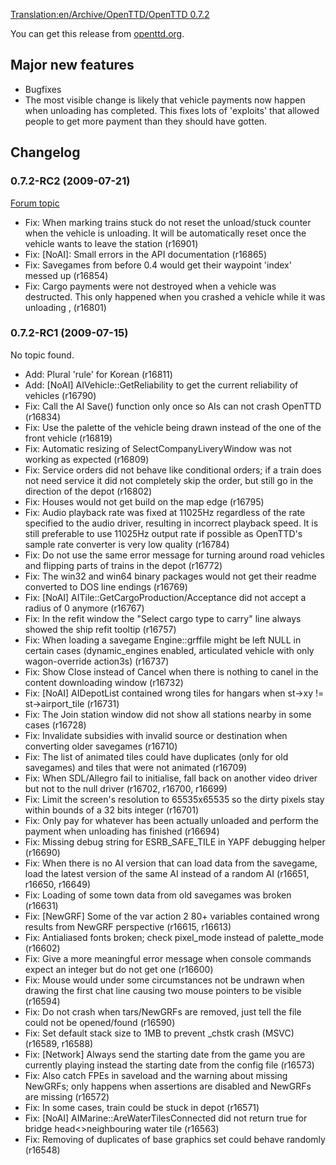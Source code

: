 [[Translation:en/Archive/OpenTTD/OpenTTD 0.7.2]]
{{en/Archive/OpenTTD/NaviPrevNext|prev=en/Archive/OpenTTD/OpenTTD 0.7.1|next=en/Archive/Lists/Roadmap 1.0|date=TBD}}

You can get this release from [http://www.openttd.org/download-stable/0.7.2 openttd.org].

==Major new features==

* Bugfixes
* The most visible change is likely that vehicle payments now happen when unloading has completed. This fixes lots of 'exploits' that allowed people to get more payment than they should have gotten.

==Changelog==

===0.7.2-RC2 (2009-07-21)===

[http://www.tt-forums.net/viewtopic.php?f=29&t=44448 Forum topic]

* Fix: When marking trains stuck do not reset the unload/stuck counter when the vehicle is unloading. It will be automatically reset once the vehicle wants to leave the station {{en/Flyspray|3038}} (r16901)
* Fix: [NoAI]: Small errors in the API documentation {{en/Flyspray|3037}} (r16865)
* Fix: Savegames from before 0.4 would get their waypoint 'index' messed up (r16854)
* Fix: Cargo payments were not destroyed when a vehicle was destructed. This only happened when you crashed a vehicle while it was unloading {{en/Flyspray|3032}}, {{en/Flyspray|3046}} (r16801)

===0.7.2-RC1 (2009-07-15)===

No topic found.

* Add: Plural 'rule' for Korean (r16811)
* Add: [NoAI] AIVehicle::GetReliability to get the current reliability of vehicles (r16790)
* Fix: Call the AI Save() function only once so AIs can not crash OpenTTD {{en/Flyspray|3034}} (r16834)
* Fix: Use the palette of the vehicle being drawn instead of the one of the front vehicle (r16819)
* Fix: Automatic resizing of SelectCompanyLiveryWindow was not working as expected {{en/Flyspray|3021}} (r16809)
* Fix: Service orders did not behave like conditional orders; if a train does not need service it did not completely skip the order, but still go in the direction of the depot {{en/Flyspray|3031}} (r16802)
* Fix: Houses would not get build on the map edge {{en/Flyspray|3025}} (r16795)
* Fix: Audio playback rate was fixed at 11025Hz regardless of the rate specified to the audio driver, resulting in incorrect playback speed. It is still preferable to use 11025Hz output rate if possible as OpenTTD's sample rate converter is very low quality (r16784)
* Fix: Do not use the same error message for turning around road vehicles and flipping parts of trains in the depot {{en/Flyspray|3019}} (r16772)
* Fix: The win32 and win64 binary packages would not get their readme converted to DOS line endings (r16769)
* Fix: [NoAI] AITile::GetCargoProduction/Acceptance did not accept a radius of 0 anymore (r16767)
* Fix: In the refit window the "Select cargo type to carry" line always showed the ship refit tooltip {{en/Flyspray|3018}} (r16757)
* Fix: When loading a savegame Engine::grffile might be left NULL in certain cases (dynamic_engines enabled, articulated vehicle with only wagon-override action3s) (r16737)
* Fix: Show Close instead of Cancel when there is nothing to canel in the content downloading window {{en/Flyspray|2991}} (r16732)
* Fix: [NoAI] AIDepotList contained wrong tiles for hangars when st->xy != st->airport_tile (r16731)
* Fix: The Join station window did not show all stations nearby in some cases (r16728)
* Fix: Invalidate subsidies with invalid source or destination when converting older savegames (r16710)
* Fix: The list of animated tiles could have duplicates (only for old savegames) and tiles that were not animated {{en/Flyspray|2994}} (r16709)
* Fix: When SDL/Allegro fail to initialise, fall back on another video driver but not to the null driver (r16702, r16700, r16699)
* Fix: Limit the screen's resolution to 65535x65535 so the dirty pixels stay within bounds of a 32 bits integer {{en/Flyspray|3001}} (r16701)
* Fix: Only pay for whatever has been actually unloaded and perform the payment when unloading has finished {{en/Flyspray|2995}} (r16694)
* Fix: Missing debug string for ESRB_SAFE_TILE in YAPF debugging helper {{en/Flyspray|3002}} (r16690)
* Fix: When there is no AI version that can load data from the savegame, load the latest version of the same AI instead of a random AI (r16651, r16650, r16649)
* Fix: Loading of some town data from old savegames was broken (r16631)
* Fix: [NewGRF] Some of the var action 2 80+ variables contained wrong results from NewGRF perspective (r16615, r16613)
* Fix: Antialiased fonts broken; check pixel_mode instead of palette_mode (r16602)
* Fix: Give a more meaningful error message when console commands expect an integer but do not get one (r16600)
* Fix: Mouse would under some circumstances not be undrawn when drawing the first chat line causing two mouse pointers to be visible {{en/Flyspray|2969}} (r16594)
* Fix: Do not crash when tars/NewGRFs are removed, just tell the file could not be opened/found {{en/Flyspray|2967}} (r16590)
* Fix: Set default stack size to 1MB to prevent _chstk crash (MSVC) {{en/Flyspray|2978}} (r16589, r16588)
* Fix: [Network] Always send the starting date from the game you are currently playing instead the starting date from the config file (r16573)
* Fix: Also catch FPEs in saveload and the warning about missing NewGRFs; only happens when assertions are disabled and NewGRFs are missing (r16572)
* Fix: In some cases, train could be stuck in depot {{en/Flyspray|2974}} (r16571)
* Fix: [NoAI] AIMarine::AreWaterTilesConnected did not return true for bridge head<>neighbouring water tile (r16563)
* Fix: Removing of duplicates of base graphics set could behave randomly (r16548)